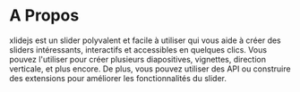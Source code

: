 # A Propos

xlidejs est un slider polyvalent et facile à utiliser qui vous aide à créer des sliders intéressants, interactifs et accessibles en quelques clics. Vous pouvez l'utiliser pour créer plusieurs diapositives, vignettes, direction verticale, et plus encore. De plus, vous pouvez utiliser des API ou construire des extensions pour améliorer les fonctionnalités du slider. 